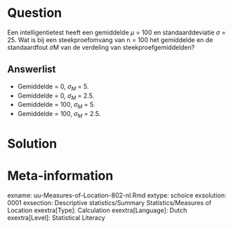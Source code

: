 Question
========
Een intelligentietest heeft een gemiddelde $\mu$ = 100 en standaarddeviatie $\sigma$ = 25. Wat is bij een steekproefomvang van n = 100 het gemiddelde en de standaardfout $\sigma$M van de verdeling van steekproefgemiddelden?


  
Answerlist
----------
* Gemiddelde = 0, $\sigma_M$ = 5.
* Gemiddelde = 0, $\sigma_M$ = 2.5.
* Gemiddelde = 100, $\sigma_M$ = 5.
* Gemiddelde = 100, $\sigma_M$ = 2.5.	






Solution
========


Meta-information
================
exname: uu-Measures-of-Location-802-nl.Rmd
extype: schoice
exsolution: 0001
exsection: Descriptive statistics/Summary Statistics/Measures of Location
exextra[Type]: Calculation
exextra[Language]: Dutch
exextra[Level]: Statistical Literacy
